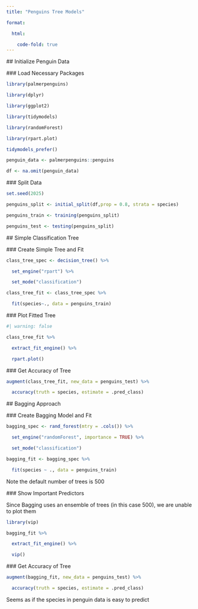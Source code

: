 ```yaml
---
title: "Penguins Tree Models"

format:

  html:

    code-fold: true
---
```


\## Initialize Penguin Data

\### Load Necessary Packages

```r
library(palmerpenguins)

library(dplyr)

library(ggplot2)

library(tidymodels)

library(randomForest)

library(rpart.plot)

tidymodels_prefer()

penguin_data <- palmerpenguins::penguins

df <- na.omit(penguin_data)
```

\### Split Data

```r
set.seed(2025)

penguins_split <- initial_split(df,prop = 0.8, strata = species)

penguins_train <- training(penguins_split)

penguins_test <- testing(penguins_split)
```

\## Simple Classification Tree

\### Create Simple Tree and Fit

```r
class_tree_spec <- decision_tree() %>%      

  set_engine("rpart") %>%      

  set_mode("classification")

class_tree_fit <- class_tree_spec %>% 

  fit(species~., data = penguins_train)
```

\### Plot Fitted Tree

```r
#| warning: false 

class_tree_fit %>%

  extract_fit_engine() %>%

  rpart.plot()
```

\### Get Accuracy of Tree

```r
augment(class_tree_fit, new_data = penguins_test) %>%      

  accuracy(truth = species, estimate = .pred_class)
```

\## Bagging Approach

\### Create Bagging Model and Fit

```r
bagging_spec <- rand_forest(mtry = .cols()) %>%      

  set_engine("randomForest", importance = TRUE) %>%      

  set_mode("classification")

bagging_fit <- bagging_spec %>%    

  fit(species ~ ., data = penguins_train)
```

Note the default number of trees is 500

\### Show Important Predictors

Since Bagging uses an ensemble of trees (in this case 500), we are unable to plot them

```r
library(vip)

bagging_fit %>%       

  extract_fit_engine() %>%       

  vip()
```

\### Get Accuracy of Tree

```r
augment(bagging_fit, new_data = penguins_test) %>%      

  accuracy(truth = species, estimate = .pred_class)
```

Seems as if the species in penguin data is easy to predict
